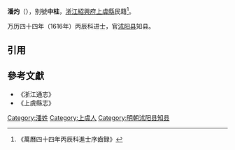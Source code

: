'''潘灼'''（{{bd|?||?|}}），别號'''中柱'''，[[浙江|浙江]][[紹興府|紹興府]][[上虞縣|上虞縣]]民籍<ref>《萬曆四十四年丙辰科進士序齒録》</ref>。

万历四十四年（1616年）丙辰科进士，官[[沭阳县|沭阳县]]知县。

==引用==
{{reflist}}

==參考文獻==
*《浙江通志》
*《上虞縣志》

{{萬曆四十四年丙辰科殿試金榜}}
{{DEFAULTSORT:Pan潘}}
[[Category:潘姓|Category:潘姓]]
[[Category:上虞人|Category:上虞人]]
[[Category:明朝沭阳县知县|Category:明朝沭阳县知县]]
{{bio-stub}}